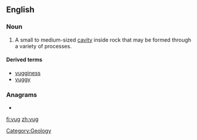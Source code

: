 ==English==
{{wikipedia}}
===Noun===
{{en-noun}}

# A small to medium-sized [[cavity]] inside rock that may be formed through a variety of processes.

====Derived terms====
* [[vugginess]]
* [[vuggy]]

===Anagrams===
* {{alphagram|[[guv#English|guv]]}} 

[[Category:Geology]]

[[fi:vug]]
[[zh:vug]]